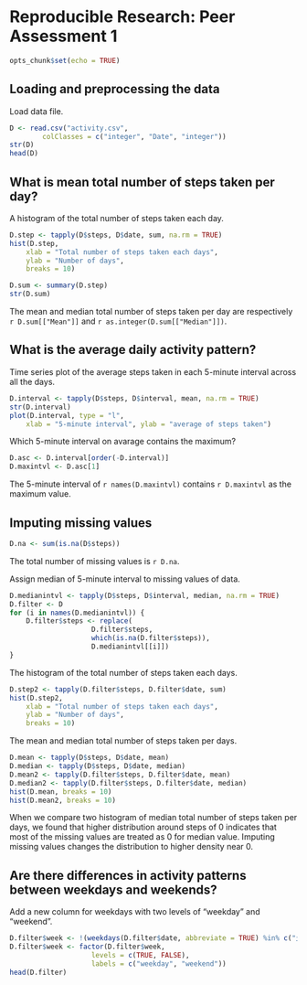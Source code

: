 # Reproducible Research: Peer Assessment 1

```r
opts_chunk$set(echo = TRUE)
```

## Loading and preprocessing the data

Load data file.

```r
D <- read.csv("activity.csv",
        colClasses = c("integer", "Date", "integer"))
str(D)
head(D)
```

## What is mean total number of steps taken per day?

A histogram of the total number of steps taken each day.

```r
D.step <- tapply(D$steps, D$date, sum, na.rm = TRUE)
hist(D.step,
    xlab = "Total number of steps taken each days",
    ylab = "Number of days",
    breaks = 10)
```

```r
D.sum <- summary(D.step)
str(D.sum)
```

The mean and median total number of steps taken
per day are respectively `r D.sum[["Mean"]]` and `r as.integer(D.sum[["Median"]])`.

## What is the average daily activity pattern?

Time series plot of the average steps taken in each 5-minute interval across all the days.

```r
D.interval <- tapply(D$steps, D$interval, mean, na.rm = TRUE)
str(D.interval)
plot(D.interval, type = "l",
    xlab = "5-minute interval", ylab = "average of steps taken")
```

Which 5-minute interval on avarage contains the maximum?

```r
D.asc <- D.interval[order(-D.interval)]
D.maxintvl <- D.asc[1]
```

The 5-minute interval of `r names(D.maxintvl)` contains `r D.maxintvl` as the maximum value.

## Imputing missing values

```r
D.na <- sum(is.na(D$steps))
```

The total number of missing values is `r D.na`.

Assign median of 5-minute interval to missing values of data. 

```r
D.medianintvl <- tapply(D$steps, D$interval, median, na.rm = TRUE)
D.filter <- D
for (i in names(D.medianintvl)) {
    D.filter$steps <- replace(
                    D.filter$steps,
                    which(is.na(D.filter$steps)),
                    D.medianintvl[[i]])
}
```

The histogram of the total number of steps taken each days.

```r
D.step2 <- tapply(D.filter$steps, D.filter$date, sum)
hist(D.step2,
    xlab = "Total number of steps taken each days",
    ylab = "Number of days",
    breaks = 10)
```

The mean and median total number of steps taken per days.
```r
D.mean <- tapply(D$steps, D$date, mean)
D.median <- tapply(D$steps, D$date, median)
D.mean2 <- tapply(D.filter$steps, D.filter$date, mean)
D.median2 <- tapply(D.filter$steps, D.filter$date, median)
hist(D.mean, breaks = 10)
hist(D.mean2, breaks = 10)
```

When we compare two histogram of median total number of steps taken per days, we found that higher distribution around steps of 0 indicates that most of the missing values are treated as 0 for median value. Imputing missing values changes the distribution to higher density near 0.

## Are there differences in activity patterns between weekdays and weekends?

Add a new column for weekdays with two levels of "weekday" and "weekend".

```r
D.filter$week <- !(weekdays(D.filter$date, abbreviate = TRUE) %in% c("土","日"))
D.filter$week <- factor(D.filter$week,
                    levels = c(TRUE, FALSE),
                    labels = c("weekday", "weekend"))
head(D.filter)
```